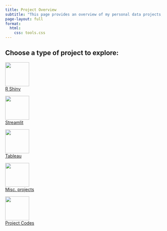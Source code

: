 ```yaml
---
title: Project Overview
subtitle: "This page provides an overview of my personal data projects, separated by medium."
page-layout: full
format:
  html: 
    css: tools.css
---
```


## Choose a type of project to explore:


::: {layout-ncol=5 .tool}

<a href="rshiny_apps/index.qmd" role="button" class="btn btn-outline-light">
![](logos/shiny.png){width="77" height="77" fig-alt="Shiny logo."}<br />R Shiny
</a>

<a href="streamlit_apps/index.qmd" role="button" class="btn btn-outline-light">
![](logos/streamlit.png){width="77" height="77" fig-alt="Streamlit logo."}<br />Streamlit
</a>

<a href="tableau_apps/index.qmd" role="button" class="btn btn-outline-light">
![](logos/tableau.png){width="77" height="77" fig-alt="Github logo."}<br />Tableau
</a>

<a href="misc/index.qmd" role="button" class="btn btn-outline-light">
![](logos/misc_apps.png){width="77" height="77" fig-alt="Misc projects logo."}<br />Misc. projects
</a>

<a href="https://github.com/tsu2000" role="button" class="btn btn-outline-light">
![](logos/github.png){width="77" height="77" fig-alt="Github logo."}<br />Project Codes
</a>

:::
